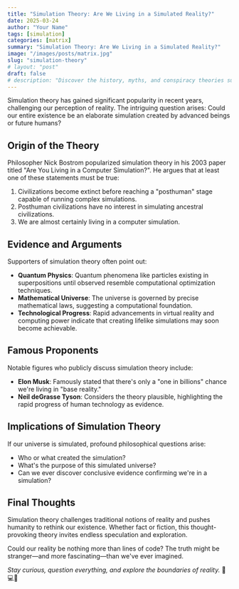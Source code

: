```yaml
---
title: "Simulation Theory: Are We Living in a Simulated Reality?"
date: 2025-03-24
author: "Your Name"
tags: [simulation]
categories: [matrix]
summary: "Simulation Theory: Are We Living in a Simulated Reality?"
image: "/images/posts/matrix.jpg"
slug: "simulation-theory"
# layout: "post"
draft: false
# description: "Discover the history, myths, and conspiracy theories surrounding Area 51, America's most infamous military base."
---
```


Simulation theory has gained significant popularity in recent years, challenging our perception of reality. The intriguing question arises: Could our entire existence be an elaborate simulation created by advanced beings or future humans?

## Origin of the Theory

Philosopher Nick Bostrom popularized simulation theory in his 2003 paper titled "Are You Living in a Computer Simulation?". He argues that at least one of these statements must be true:

1. Civilizations become extinct before reaching a "posthuman" stage capable of running complex simulations.
2. Posthuman civilizations have no interest in simulating ancestral civilizations.
3. We are almost certainly living in a computer simulation.

## Evidence and Arguments

Supporters of simulation theory often point out:

- **Quantum Physics**: Quantum phenomena like particles existing in superpositions until observed resemble computational optimization techniques.
- **Mathematical Universe**: The universe is governed by precise mathematical laws, suggesting a computational foundation.
- **Technological Progress**: Rapid advancements in virtual reality and computing power indicate that creating lifelike simulations may soon become achievable.

## Famous Proponents

Notable figures who publicly discuss simulation theory include:

- **Elon Musk**: Famously stated that there's only a "one in billions" chance we're living in "base reality."
- **Neil deGrasse Tyson**: Considers the theory plausible, highlighting the rapid progress of human technology as evidence.

## Implications of Simulation Theory

If our universe is simulated, profound philosophical questions arise:

- Who or what created the simulation?
- What's the purpose of this simulated universe?
- Can we ever discover conclusive evidence confirming we're in a simulation?

## Final Thoughts

Simulation theory challenges traditional notions of reality and pushes humanity to rethink our existence. Whether fact or fiction, this thought-provoking theory invites endless speculation and exploration.

Could our reality be nothing more than lines of code? The truth might be stranger—and more fascinating—than we've ever imagined.

*Stay curious, question everything, and explore the boundaries of reality.* 🌌💻✨

